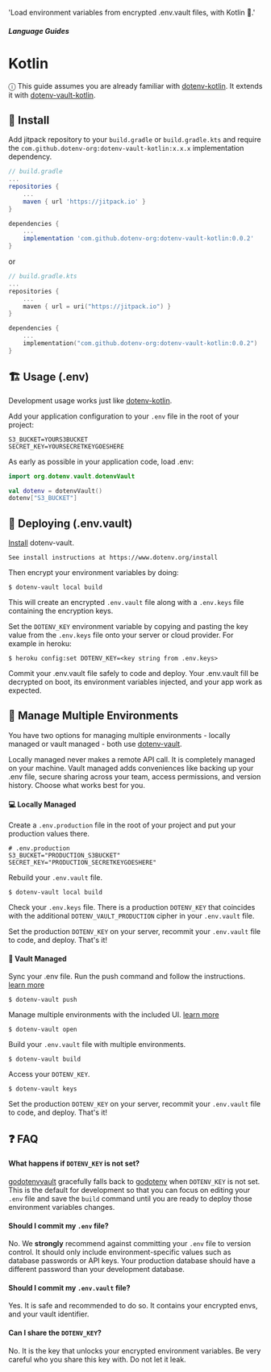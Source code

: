   'Load environment variables from encrypted .env.vault files, with Kotlin 💜.'

##### Language Guides
# Kotlin

ⓘ This guide assumes you are already familiar with <a href="https://github.com/cdimascio/dotenv-kotlin">dotenv-kotlin</a>. It extends it with <a href="https://github.com/dotenv-org/dotenv-vault-kotlin">dotenv-vault-kotlin</a>.

## 🌱 Install

Add jitpack repository to your `build.gradle` or `build.gradle.kts` and require the `com.github.dotenv-org:dotenv-vault-kotlin:x.x.x` implementation dependency.

```groovy
// build.gradle
...
repositories {
    ...
    maven { url 'https://jitpack.io' }
}

dependencies {
    ...
    implementation 'com.github.dotenv-org:dotenv-vault-kotlin:0.0.2'
}
```

or

```kotlin
// build.gradle.kts
...
repositories {
    ...
    maven { url = uri("https://jitpack.io") }
}

dependencies {
    ...
    implementation("com.github.dotenv-org:dotenv-vault-kotlin:0.0.2")
}
```

## 🏗️ Usage (.env)

Development usage works just like [dotenv-kotlin](https://github.com/cdimascio/dotenv-kotlin).

Add your application configuration to your `.env` file in the root of your project:

```
S3_BUCKET=YOURS3BUCKET
SECRET_KEY=YOURSECRETKEYGOESHERE
```

As early as possible in your application code, load .env:

```kotlin
import org.dotenv.vault.dotenvVault

val dotenv = dotenvVault()
dotenv["S3_BUCKET"]
```

## 🚀 Deploying (.env.vault)

[Install](https://www.dotenv.org/install) dotenv-vault.

```
See install instructions at https://www.dotenv.org/install
```

Then encrypt your environment variables by doing:

```shell
$ dotenv-vault local build
```

This will create an encrypted `.env.vault` file along with a `.env.keys` file containing the encryption keys.

Set the `DOTENV_KEY` environment variable by copying and pasting the key value from the `.env.keys` file onto your server or cloud provider. For example in heroku:

```
$ heroku config:set DOTENV_KEY=<key string from .env.keys>
```

Commit your .env.vault file safely to code and deploy. Your .env.vault fill be decrypted on boot, its environment variables injected, and your app work as expected.

## 🌴 Manage Multiple Environments

You have two options for managing multiple environments - locally managed or vault managed - both use <a href="https://github.com/dotenv-org/dotenv-vault">dotenv-vault</a>.

Locally managed never makes a remote API call. It is completely managed on your machine. Vault managed adds conveniences like backing up your .env file, secure sharing across your team, access permissions, and version history. Choose what works best for you.

#### 💻 Locally Managed

Create a `.env.production` file in the root of your project and put your production values there.

```
# .env.production
S3_BUCKET="PRODUCTION_S3BUCKET"
SECRET_KEY="PRODUCTION_SECRETKEYGOESHERE"
```

Rebuild your `.env.vault` file.

```
$ dotenv-vault local build
```

Check your `.env.keys` file. There is a production `DOTENV_KEY` that coincides with the additional `DOTENV_VAULT_PRODUCTION` cipher in your `.env.vault` file.

Set the production `DOTENV_KEY` on your server, recommit your `.env.vault` file to code, and deploy. That's it!

#### 🔐 Vault Managed

Sync your .env file. Run the push command and follow the instructions. [learn more](/docs/sync/quickstart)

```
$ dotenv-vault push
```

Manage multiple environments with the included UI. [learn more](/docs/tutorials/environments)

```
$ dotenv-vault open
```

Build your `.env.vault` file with multiple environments.

```
$ dotenv-vault build
```

Access your `DOTENV_KEY`.

```
$ dotenv-vault keys
```

Set the production `DOTENV_KEY` on your server, recommit your `.env.vault` file to code, and deploy. That's it!

## ❓ FAQ

#### What happens if `DOTENV_KEY` is not set?

[godotenvvault](https://github.com/dotenv-org/godotenvvault) gracefully falls back to [godotenv](https://github.com/joho/godotenv) when `DOTENV_KEY` is not set. This is the default for development so that you can focus on editing your `.env` file and save the `build` command until you are ready to deploy those environment variables changes.

#### Should I commit my `.env` file?

No. We **strongly** recommend against committing your `.env` file to version control. It should only include environment-specific values such as database passwords or API keys. Your production database should have a different password than your development database.

#### Should I commit my `.env.vault` file?

Yes. It is safe and recommended to do so. It contains your encrypted envs, and your vault identifier.

#### Can I share the `DOTENV_KEY`?

No. It is the key that unlocks your encrypted environment variables. Be very careful who you share this key with. Do not let it leak.

